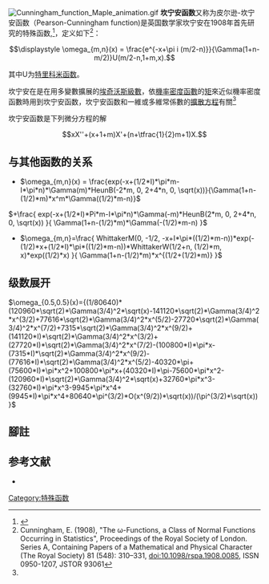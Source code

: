 [[File:Cunningham_function_Maple_animation.gif|thumb]]
'''坎宁安函数'''又称为皮尔逊-坎宁安函数（Pearson-Cunningham function)是英国数学家坎宁安在1908年首先研究的特殊函数,<ref name=c1908>{{harvtxt|Cunningham|1908}}</ref>，定义如下<ref>Cunningham, E. (1908), "The ω-Functions, a Class of Normal Functions Occurring in Statistics", Proceedings of the Royal Society of London. Series A, Containing Papers of a Mathematical and Physical Character (The Royal Society) 81 (548): 310–331, doi:10.1098/rspa.1908.0085, ISSN 0950-1207, JSTOR 93061</ref>：

:<math>\displaystyle \omega_{m,n}(x) = \frac{e^{-x+\pi i (m/2-n)}}{\Gamma(1+n-m/2)}U(m/2-n,1+m,x).</math>

其中U为[[合流超几何函数|特里科米函数]]。

坎宁安在是在用多變數擴展的[[埃奇沃斯級數|埃奇沃斯級數]]，依[[機率密度函數|機率密度函數]]的[[矩_(數學)|矩]]來近似機率密度函數時用到坎宁安函数，坎宁安函数和一維或多維常係數的[[擴散方程|擴散方程]]有關<ref name=c1908/> 

坎宁安函数是下列微分方程的解

:<math> xX''+(x+1+m)X'+(n+\tfrac{1}{2}m+1)X.
</math>
==与其他函数的关系==
*<math>\omega_{m,n}(x) = \frac{exp(-x+(1/2*I)*\pi*m-I*\pi*n)*\Gamma(m)*HeunB(-2*m, 0, 2+4*n, 0, \sqrt(x))}{\Gamma(1+n-(1/2)*m)*x^m*\Gamma((1/2)*m-n)}</math>

<math>  +\frac{ exp(-x+(1/2*I)*Pi*m-I*\pi*n)*\Gamma(-m)*HeunB(2*m, 0, 2+4*n, 0, \sqrt(x)) }{ \Gamma(1+n-(1/2)*m)*\Gamma(-(1/2)*m-n)  }                  </math>

*<math>\omega_{m,n}=\frac{ WhittakerM(0, -1/2, -x+I*\pi*((1/2)*m-n))*exp(-(1/2)*x+(1/2*I)*\pi*((1/2)*m-n))*WhittakerW(1/2+n, (1/2)*m, x)*exp((1/2)*x) }{ \Gamma(1+n-(1/2)*m)*x^{(1/2+(1/2)*m)} }</math>

==级数展开==
<math>\omega_{0.5,0.5}(x)={(1/80640)*(120960*\sqrt(2)*\Gamma(3/4)^2*\sqrt(x)-141120*\sqrt(2)*\Gamma(3/4)^2*x^(3/2)+77616*\sqrt(2)*\Gamma(3/4)^2*x^(5/2)-27720*\sqrt(2)*\Gamma(3/4)^2*x^(7/2)+7315*\sqrt(2)*\Gamma(3/4)^2*x^(9/2)+(141120*I)*\sqrt(2)*\Gamma(3/4)^2*x^(3/2)+(27720*I)*\sqrt(2)*\Gamma(3/4)^2*x^(7/2)-(100800*I)*\pi*x-(7315*I)*\sqrt(2)*\Gamma(3/4)^2*x^(9/2)-(77616*I)*\sqrt(2)*\Gamma(3/4)^2*x^(5/2)-40320*\pi+(75600*I)*\pi*x^2+100800*\pi*x+(40320*I)*\pi-75600*\pi*x^2-(120960*I)*\sqrt(2)*\Gamma(3/4)^2*\sqrt(x)+32760*\pi*x^3-(32760*I)*\pi*x^3-9945*\pi*x^4+(9945*I)*\pi*x^4+80640*\pi^(3/2)*O(x^(9/2))*\sqrt(x))/(\pi^(3/2)*\sqrt(x))}</math>

==腳註==
{{reflist}}

==参考文献==
*{{Citation | last1=Cunningham | first1=E. | title=The ω-Functions, a Class of Normal Functions Occurring in Statistics | jstor=93061 | publisher=The Royal Society | year=1908 | journal=Proceedings of the Royal Society of London. Series A, Containing Papers of a Mathematical and Physical Character | issn=0950-1207 | volume=81 | issue=548 | pages=310–331 | doi=10.1098/rspa.1908.0085}}

{{Math-stub}}
[[Category:特殊函数|Category:特殊函数]]
